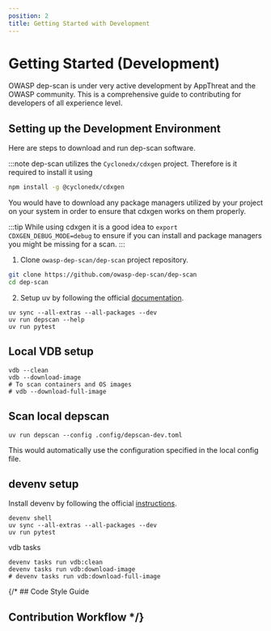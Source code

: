 ```yaml
---
position: 2
title: Getting Started with Development
---
```


# Getting Started (Development)

OWASP dep-scan is under very active development by AppThreat and the OWASP community.
This is a comprehensive guide to contributing for developers of all experience level.

## Setting up the Development Environment
Here are steps to download and run dep-scan software.

:::note
dep-scan utilizes the `Cyclonedx/cdxgen` project. Therefore is it required to install it using
```bash
npm install -g @cyclonedx/cdxgen
```
You would have to download any package managers utilized by your project on your system in order to ensure that cdxgen works on them properly.

:::tip
While using cdxgen it is a good idea to `export CDXGEN_DEBUG_MODE=debug` to ensure if you can install and package managers you might be missing for a scan.
:::


1. Clone `owasp-dep-scan/dep-scan` project repository.

```bash
git clone https://github.com/owasp-dep-scan/dep-scan
cd dep-scan
```

2. Setup uv by following the official [documentation](https://docs.astral.sh/uv/).

```shell
uv sync --all-extras --all-packages --dev
uv run depscan --help
uv run pytest
```

## Local VDB setup

```shell
vdb --clean
vdb --download-image
# To scan containers and OS images
# vdb --download-full-image
```

## Scan local depscan

```shell
uv run depscan --config .config/depscan-dev.toml
```

This would automatically use the configuration specified in the local config file.

## devenv setup

Install devenv by following the official [instructions](https://devenv.sh/getting-started/).

```shell
devenv shell
uv sync --all-extras --all-packages --dev
uv run pytest
```

vdb tasks

```shell
devenv tasks run vdb:clean
devenv tasks run vdb:download-image
# devenv tasks run vdb:download-full-image
```

{/* ## Code Style Guide

## Contribution Workflow */}

